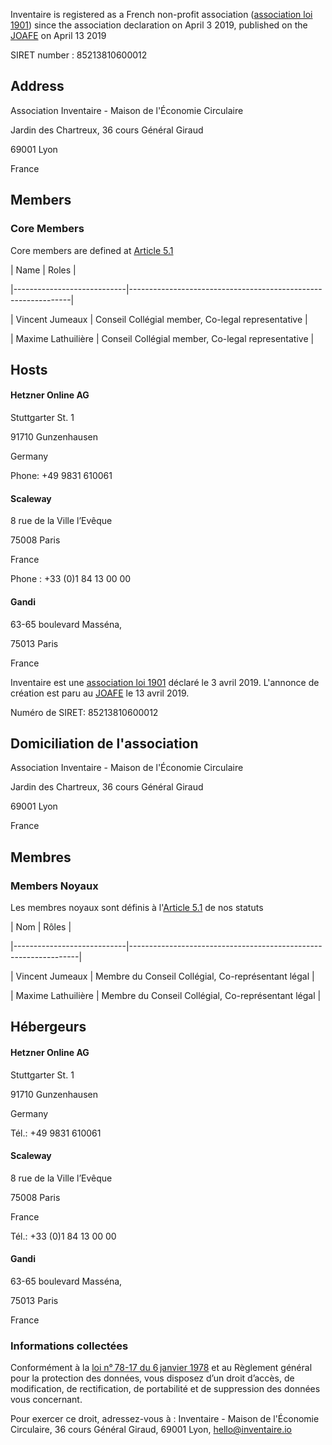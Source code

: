 <!-- LANG:EN, title="Legal notice"-->

Inventaire is registered as a French non-profit association ([https://en.wikipedia.org/wiki/Nonprofit_organization#France association loi 1901]) since the association declaration on April 3 2019, published on the [https://tools.wmflabs.org/hub/Q3186966 JOAFE] on April 13 2019

SIRET number : 85213810600012

== Address ==

Association Inventaire - Maison de l'Économie Circulaire

Jardin des Chartreux, 36 cours Général Giraud

69001 Lyon

France

== Members ==

=== Core Members ===

Core members are defined at [[Statuses#Article_5.1:_Core_Members|Article 5.1]]

| Name | Roles |

|----------------------------|---------------------------------------------------------------|

| Vincent Jumeaux | Conseil Collégial member, Co-legal representative |

| Maxime Lathuilière | Conseil Collégial member, Co-legal representative |

== Hosts ==

==== Hetzner Online AG ====

Stuttgarter St. 1

91710 Gunzenhausen

Germany

Phone: +49 9831 610061

==== Scaleway ====

8 rue de la Ville l’Evêque

75008 Paris

France

Phone : +33 (0)1 84 13 00 00

==== Gandi ====

63-65 boulevard Masséna,

75013 Paris

France

<!-- LANG:FR, title="Mentions légales"-->

Inventaire est une [https://fr.wikipedia.org/wiki/Association_loi_de_1901 association loi 1901] déclaré le 3 avril 2019. L'annonce de création est paru au [https://tools.wmflabs.org/hub/Q3186966 JOAFE] le 13 avril 2019.

Numéro de SIRET: 85213810600012

== Domiciliation de l'association ==

Association Inventaire - Maison de l'Économie Circulaire

Jardin des Chartreux, 36 cours Général Giraud

69001 Lyon

France

== Membres ==

=== Members Noyaux ===

Les membres noyaux sont définis à l'[[Statuses#Article_5.1:_Core_Members|Article 5.1]] de nos statuts

| Nom | Rôles |

|----------------------------|-----------------------------------------------------------------|

| Vincent Jumeaux | Membre du Conseil Collégial, Co-représentant légal |

| Maxime Lathuilière | Membre du Conseil Collégial, Co-représentant légal |

== Hébergeurs ==

==== Hetzner Online AG ====

Stuttgarter St. 1

91710 Gunzenhausen

Germany

Tél.: +49 9831 610061

==== Scaleway ====

8 rue de la Ville l’Evêque

75008 Paris

France

Tél.: +33 (0)1 84 13 00 00

==== Gandi ====

63-65 boulevard Masséna,

75013 Paris

France

=== Informations collectées ===

Conformément à la [https://legifrance.gouv.fr/affichTexte.do?cidTexte=JORFTEXT000000886460 loi n° 78-17 du 6 janvier 1978] et au Règlement général pour la protection des données, vous disposez d’un droit d’accès, de modification, de rectification, de portabilité et de suppression des données vous concernant.

Pour exercer ce droit, adressez-vous à : Inventaire - Maison de l'Économie Circulaire, 36 cours Général Giraud, 69001 Lyon, [mailto:hello@inventaire.io hello@inventaire.io]

